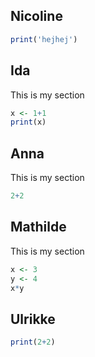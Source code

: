 ## Nicoline

```r
print('hejhej')
```

## Ida

This is my section

```r
x <- 1+1
print(x)
```

## Anna

This is my section

```r
2+2
```

## Mathilde
This is my section

```r
x <- 3
y <- 4
x*y
```

## Ulrikke

```r
print(2+2)
```
